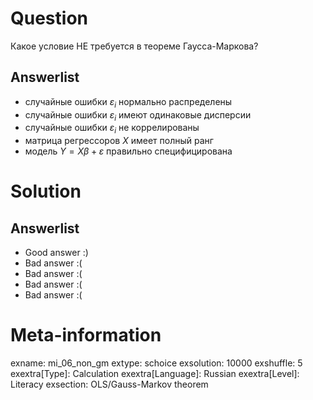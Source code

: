 Question
========

Какое условие НЕ требуется в теореме Гаусса-Маркова?


Answerlist
----------
* случайные ошибки $\varepsilon_i$ нормально распределены
* случайные ошибки $\varepsilon_i$ имеют одинаковые дисперсии
* случайные ошибки $\varepsilon_i$ не коррелированы
* матрица регрессоров $X$ имеет полный ранг
* модель $Y=X\beta + \varepsilon$ правильно специфицирована

Solution
========

Answerlist
----------
*  Good answer :)
*  Bad answer :(
*  Bad answer :(
*  Bad answer :(
*  Bad answer :(

Meta-information
================
exname: mi_06_non_gm
extype: schoice
exsolution: 10000
exshuffle: 5
exextra[Type]: Calculation
exextra[Language]: Russian
exextra[Level]: Literacy
exsection: OLS/Gauss-Markov theorem